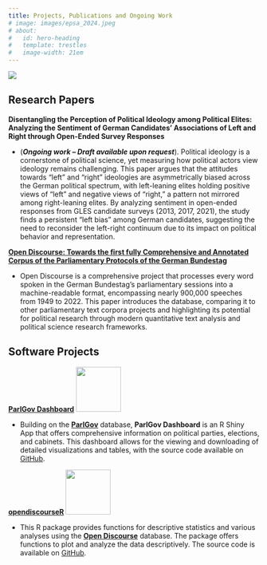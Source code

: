 ```yaml
---
title: Projects, Publications and Ongoing Work
# image: images/epsa_2024.jpeg
# about:
#   id: hero-heading
#   template: trestles
#   image-width: 21em
---
```


<!-- <style> -->
<!--   #hero-heading { -->
<!--     background: linear-gradient(135deg, #6a89cc, #b8e994); -->
<!--     color: white; -->
<!--     padding: 50px 20px; -->
<!--     text-align: center; -->
<!--     border-radius: 10px; -->
<!--   } -->
<!--   .content { -->
<!--     margin: 20px; -->
<!--   } -->
<!-- </style> -->

::: {#hero-heading}
![](images/epsa_2024.jpeg)
:::



## Research Papers

**Disentangling the Perception of Political Ideology among
Political Elites: Analyzing the Sentiment of German
Candidates’ Associations of Left and Right through
Open-Ended Survey Responses**

- (***Ongoing work -- Draft available upon request***). Political ideology is a cornerstone of political science, yet measuring how political actors view ideology remains challenging. This paper argues that the attitudes towards "left" and "right" ideologies are asymmetrically biased across the German political spectrum, with left-leaning elites holding positive views of "left" and negative views of "right," a pattern not mirrored among right-leaning elites. By analyzing sentiment in open-ended responses from GLES candidate surveys (2013, 2017, 2021), the study finds a persistent "left bias" among German candidates, suggesting the need to reconsider the left-right continuum due to its impact on political behavior and representation.

[**Open Discourse: Towards the first fully Comprehensive and Annotated Corpus of the Parliamentary Protocols of the German Bundestag**](https://osf.io/preprints/socarxiv/dx87u)

- Open Discourse is a comprehensive project that processes every word spoken in the German Bundestag's parliamentary sessions into a machine-readable format, encompassing nearly 900,000 speeches from 1949 to 2022. This paper introduces the database, comparing it to other parliamentary text corpora projects and highlighting its potential for political research through modern quantitative text analysis and political science research frameworks.

## Software Projects

[**ParlGov Dashboard**](https://lukas-warode.shinyapps.io/ParlGov_Dashboard/) ![](https://raw.githubusercontent.com/lwarode/ParlGov_Dashboard/357257758bb1f2dafe4f995ff30ed81130de1b52/pg_dashboard_sticker.png){width=90 fig-align='left'} 

- Building on the [**ParlGov**](https://www.parlgov.org/) database, **ParlGov Dashboard** is an R Shiny App that offers comprehensive information on political parties, elections, and cabinets. This dashboard allows for the viewing and downloading of detailed visualizations and tables, with the source code available on [GitHub](https://github.com/lwarode/ParlGov_Dashboard).

[**opendiscourseR**](https://open-discourse.github.io/opendiscouRse/) ![](https://raw.githubusercontent.com/open-discourse/opendiscouRse/main/images/od_sticker.png){width=90 fig-align='left'} 

- This R package provides functions for descriptive statistics and various analyses using the [**Open Discourse**](https://opendiscourse.de/) database. The package offers functions to plot and analyze the data descriptively. The source code is available on [GitHub](https://github.com/open-discourse/opendiscouRse).


